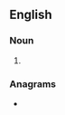 {{also|ball-buster}}
==English==

===Noun===
{{en-noun}}

# {{alt form|ball-buster|lang=en}}

===Anagrams===
* {{anagrams|en|bullet bras}}